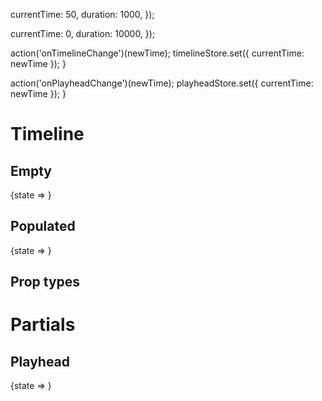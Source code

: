 


  currentTime: 50,
  duration: 1000,
});

  currentTime: 0,
  duration: 10000,
});

  action('onTimelineChange')(newTime);
  timelineStore.set({ currentTime: newTime });
}

  action('onPlayheadChange')(newTime);
  playheadStore.set({ currentTime: newTime });
}

<Meta title="Timeline" />

# Timeline

## Empty

<Preview>
  <Story name="Empty">
    <State store={timelineStore}>
      {state =>
        <Timeline
          duration={state.duration}
          onChange={onTimelineChange}
        />
      }
     </State>
  </Story>
</Preview>

## Populated

<Preview>
  <Story name="Populated">
    <State store={timelineStore}>
      {state =>
        <Timeline
          currentTime={state.currentTime}
          data={data}
          duration={state.duration}
          onChange={onTimelineChange}
        />
      }
     </State>
  </Story>
</Preview>

## Prop types

<Props of={Timeline} />

# Partials

## Playhead

<Preview>
  <Story name="Partials » Playhead">
    <State store={playheadStore}>
      {state =>
        <Playhead
          currentTime={state.currentTime}
          duration={state.duration}
          onChange={onPlayheadChange}
        />
      }
     </State>
  </Story>
</Preview>
